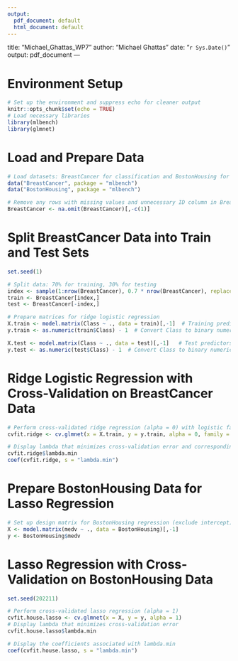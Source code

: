 ```yaml
---
output:
  pdf_document: default
  html_document: default
---
```

title: "Michael_Ghattas_WP7"
author: "Michael Ghattas"
date: "`r Sys.Date()`"
output: pdf_document
---

# Environment Setup

```r
# Set up the environment and suppress echo for cleaner output
knitr::opts_chunk$set(echo = TRUE)
# Load necessary libraries
library(mlbench)
library(glmnet)
```

# Load and Prepare Data

```r
# Load datasets: BreastCancer for classification and BostonHousing for regression
data("BreastCancer", package = "mlbench")
data("BostonHousing", package = "mlbench")

# Remove any rows with missing values and unnecessary ID column in BreastCancer data
BreastCancer <- na.omit(BreastCancer)[,-c(1)]
```

# Split BreastCancer Data into Train and Test Sets

```r
set.seed(1)

# Split data: 70% for training, 30% for testing
index <- sample(1:nrow(BreastCancer), 0.7 * nrow(BreastCancer), replace = FALSE)
train <- BreastCancer[index,]
test <- BreastCancer[-index,]

# Prepare matrices for ridge logistic regression
X.train <- model.matrix(Class ~ ., data = train)[,-1]  # Training predictors 
y.train <- as.numeric(train$Class) - 1  # Convert Class to binary numeric (0/1)

X.test <- model.matrix(Class ~ ., data = test)[,-1]   # Test predictors
y.test <- as.numeric(test$Class) - 1  # Convert Class to binary numeric (0/1)
```

# Ridge Logistic Regression with Cross-Validation on BreastCancer Data

```r
# Perform cross-validated ridge regression (alpha = 0) with logistic family
cvfit.ridge <- cv.glmnet(x = X.train, y = y.train, alpha = 0, family = 'binomial')

# Display lambda that minimizes cross-validation error and corresponding coefficients
cvfit.ridge$lambda.min
coef(cvfit.ridge, s = "lambda.min")
```

# Prepare BostonHousing Data for Lasso Regression

```r
# Set up design matrix for BostonHousing regression (exclude intercept) and response vector
X <- model.matrix(medv ~ ., data = BostonHousing)[,-1]
y <- BostonHousing$medv
```

# Lasso Regression with Cross-Validation on BostonHousing Data

```r
set.seed(202211) 

# Perform cross-validated lasso regression (alpha = 1)
cvfit.house.lasso <- cv.glmnet(x = X, y = y, alpha = 1)
# Display lambda that minimizes cross-validation error
cvfit.house.lasso$lambda.min

# Display the coefficients associated with lambda.min
coef(cvfit.house.lasso, s = "lambda.min")
```

